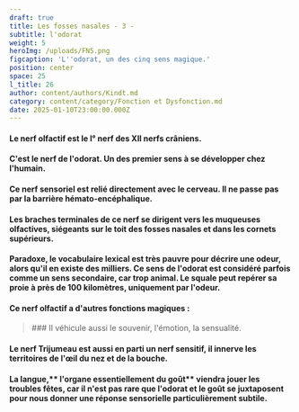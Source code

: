 ```yaml
---
draft: true
title: Les fosses nasales - 3 -
subtitle: l'odorat
weight: 5
heroImg: /uploads/FN5.png
figcaption: 'L''odorat, un des cinq sens magique.'
position: center
space: 25
l_title: 26
author: content/authors/Kindt.md
category: content/category/Fonction et Dysfonction.md
date: 2025-01-10T23:00:00.000Z
---
```


#### Le nerf  olfactif est le I° nerf des XII nerfs crâniens.

<Space height={24} />

#### C'est **le nerf de l'odorat**. Un des premier sens à se développer chez l'humain.

<Space height={8} />

#### Ce nerf sensoriel est relié directement avec le cerveau. Il ne passe pas par la barrière hémato-encéphalique.

#### Les braches terminales de ce nerf se dirigent vers les  muqueuses  olfactives, siégeants sur le toit des fosses nasales et dans les cornets supérieurs.

<Space height={13} />

#### Paradoxe, le vocabulaire lexical est très pauvre pour décrire une odeur, alors qu'il en existe des milliers. Ce sens de l'odorat est considéré parfois  comme un sens secondaire, car trop animal. Le squale peut repérer sa proie à près de 100 kilomètres, uniquement par l'odeur.

<Space height={15} />

#### Ce nerf olfactif a d'autres fonctions magiques :

<Space height={20} />

<BlockQuote>
  ### Il véhicule aussi le souvenir, l'émotion, la sensualité.
</BlockQuote>

<Space height={20} />

#### Le nerf Trijumeau est aussi en parti un nerf sensitif, il innerve les territoires de l'œil du nez et de la bouche.

<Space height={20} />

#### La langue,\*\* l'organe essentiellement du goût\*\* viendra jouer les troubles fêtes, car il n'est pas rare que l'odorat et le goût se juxtaposent pour nous donner   une réponse sensorielle particulièrement subtile.
